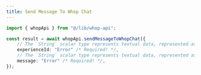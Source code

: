 ```yaml
---
title: Send Message To Whop Chat
---
```


```typescript
import { whopApi } from "@/lib/whop-api";

const result = await whopApi.sendMessageToWhopChat({
	// The `String` scalar type represents textual data, represented as UTF-8 character sequences. The String type is most often used by GraphQL to represent free-form human-readable text.
	experienceId: "Error" /* Required! */,
	// The `String` scalar type represents textual data, represented as UTF-8 character sequences. The String type is most often used by GraphQL to represent free-form human-readable text.
	message: "Error" /* Required! */,
});

```
